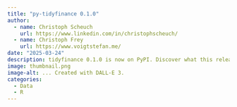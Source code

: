 ```yaml
---
title: "py-tidyfinance 0.1.0"
author:
  - name: Christoph Scheuch
    url: https://www.linkedin.com/in/christophscheuch/
  - name: Christoph Frey
    url: https://www.voigtstefan.me/
date: "2025-03-24"
description: tidyfinance 0.1.0 is now on PyPI. Discover what this release includes. 
image: thumbnail.png
image-alt: ... Created with DALL-E 3.
categories: 
  - Data
  - R
--- 
```


